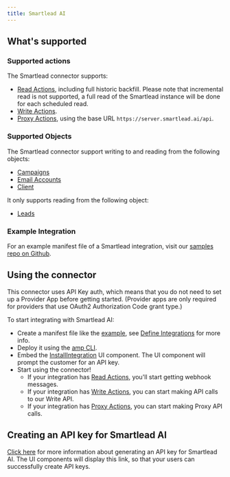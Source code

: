 ```yaml
---
title: Smartlead AI
---
```

## What's supported

### Supported actions

The Smartlead connector supports:
- [Read Actions](/define-integrations/read-actions), including full historic backfill. Please note that incremental read is not supported, a full read of the Smartlead instance will be done for each scheduled read.
- [Write Actions](/define-integrations/write-actions).
- [Proxy Actions](/define-integrations/proxy-actions), using the base URL `https://server.smartlead.ai/api`.

### Supported Objects

The Smartlead connector support writing to and reading from the following objects:
- [Campaigns](https://api.smartlead.ai/reference/fetch-campaign-sequence-by-campaign-id)
- [Email Accounts](https://api.smartlead.ai/reference/fetch-all-email-accounts-associated-to-a-user)
- [Client](https://api.smartlead.ai/reference/fetch-all-clients)

It only supports reading from the following object:
- [Leads](https://api.smartlead.ai/reference/fetch-lead-by-email-address)

### Example Integration

For an example manifest file of a Smartlead integration, visit our [samples repo on Github](https://github.com/amp-labs/samples/blob/main/smartlead/amp.yaml).

## Using the connector

This connector uses API Key auth, which means that you do not need to set up a Provider App before getting started. (Provider apps are only required for providers that use OAuth2 Authorization Code grant type.)

To start integrating with Smartlead AI:
- Create a manifest file like the [example](https://github.com/amp-labs/samples/blob/main/smartlead/amp.yaml), see [Define Integrations](/define-integrations/overview) for more info.
- Deploy it using the [amp CLI](/cli/overview).
- Embed the [InstallIntegration](/embeddable-ui-components#install-integration) UI component. The UI component will prompt the customer for an API key.
- Start using the connector!
   - If your integration has [Read Actions](/define-integrations/read-actions), you'll start getting webhook messages.
   - If your integration has [Write Actions](/define-integrations/write-actions), you can start making API calls to our Write API.
   - If your integration has [Proxy Actions](/define-integrations/proxy-actions), you can start making Proxy API calls.

## Creating an API key for Smartlead AI

[Click here](https://api.smartlead.ai/reference/authentication) for more information about generating an API key for Smartlead AI. The UI components will display this link, so that your users can successfully create API keys.
